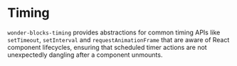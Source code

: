 
<Meta
    title="Packages / Timing / Overview"
/>

# Timing

`wonder-blocks-timing` provides abstractions for common timing APIs like
`setTimeout`, `setInterval` and `requestAnimationFrame` that are aware of React
component lifecycles, ensuring that scheduled timer actions are not unexpectedly
dangling after a component unmounts.
